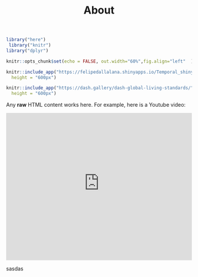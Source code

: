 % About

```r
 
library("here")
 library("knitr")
library("dplyr")
```

```r
knitr::opts_chunk$set(echo = FALSE, out.width="60%",fig.align="left"  )
```

```r
knitr::include_app("https://felipedallalana.shinyapps.io/Temporal_shiny/",
  height = "600px")
```

 
```r
knitr::include_app("https://dash.gallery/dash-global-living-standards/",
  height = "600px")
```

```{=html}
<p>Any <strong>raw</strong> HTML content works here.
For example, here is a Youtube video:</p>

<iframe width="100%" height="400"
  src="https://felipedallalana.shinyapps.io/Temporal_shiny/"
  frameborder="0" allow="autoplay; encrypted-media"
  allowfullscreen></iframe>
```
sasdas
```{=html}
<iframe width="100%" height="100%"
  src="https://felipedallalana.shinyapps.io/Temporal_shiny/"
  frameborder="0" allow="autoplay></iframe>
```
